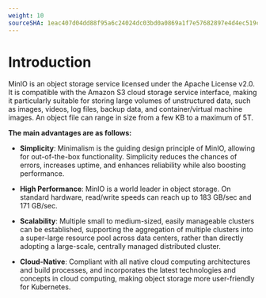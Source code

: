 ```yaml
---
weight: 10
sourceSHA: 1eac407d04dd88f95a6c24024dc03bd0a0869a1f7e57682897e4d4ec519c8f82
---
```


# Introduction

MinIO is an object storage service licensed under the Apache License v2.0. It is compatible with the Amazon S3 cloud storage service interface, making it particularly suitable for storing large volumes of unstructured data, such as images, videos, log files, backup data, and container/virtual machine images. An object file can range in size from a few KB to a maximum of 5T.

**The main advantages are as follows:**

- **Simplicity**: Minimalism is the guiding design principle of MinIO, allowing for out-of-the-box functionality. Simplicity reduces the chances of errors, increases uptime, and enhances reliability while also boosting performance.

- **High Performance**: MinIO is a world leader in object storage. On standard hardware, read/write speeds can reach up to 183 GB/sec and 171 GB/sec.

- **Scalability**: Multiple small to medium-sized, easily manageable clusters can be established, supporting the aggregation of multiple clusters into a super-large resource pool across data centers, rather than directly adopting a large-scale, centrally managed distributed cluster.

- **Cloud-Native**: Compliant with all native cloud computing architectures and build processes, and incorporates the latest technologies and concepts in cloud computing, making object storage more user-friendly for Kubernetes.
